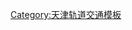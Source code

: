 {{鐵道路線|
| 模板名稱 = 天津地铁3号线
| 名稱 = [[天津地铁]][[天津地铁3号线|3号线]]
| 代表色 = {{天津轨道交通颜色|3}}
| Logo = 
| 背景顏色 = #FFFFFF
| 車站列表 = [[南站站|南站]] - [[杨伍庄站|杨伍庄]] - [[学府工业区站|学府工业区]] - [[高新区站|高新区]] - [[大学城站 (天津市)|大学城]] - [[华苑站|华苑]] - [[王顶堤站|王顶堤]] - [[红旗南路站|红旗南路]] - [[周邓纪念馆站|周邓纪念馆]] - [[天塔站|天塔]] - [[吴家窑站|吴家窑]] - [[西康路站|西康路]] - [[营口道站|营口道]] - [[和平路站 (天津市)|和平路]] - [[津湾广场站|津湾广场]] - [[天津站站|天津站]] - [[金狮桥站|金狮桥]] - [[中山路站 (天津市)|中山路]] - [[北站站|北站]] - [[铁东路站|铁东路]] - [[张兴庄站|张兴庄]] - [[宜兴埠站|宜兴埠]] - [[天士力站|天士力]] - [[华北集团站|华北集团]] - [[丰产河站|丰产河]] - [[小淀站|小淀]]
}}<noinclude>
[[Category:天津轨道交通模板]]
</noinclude>